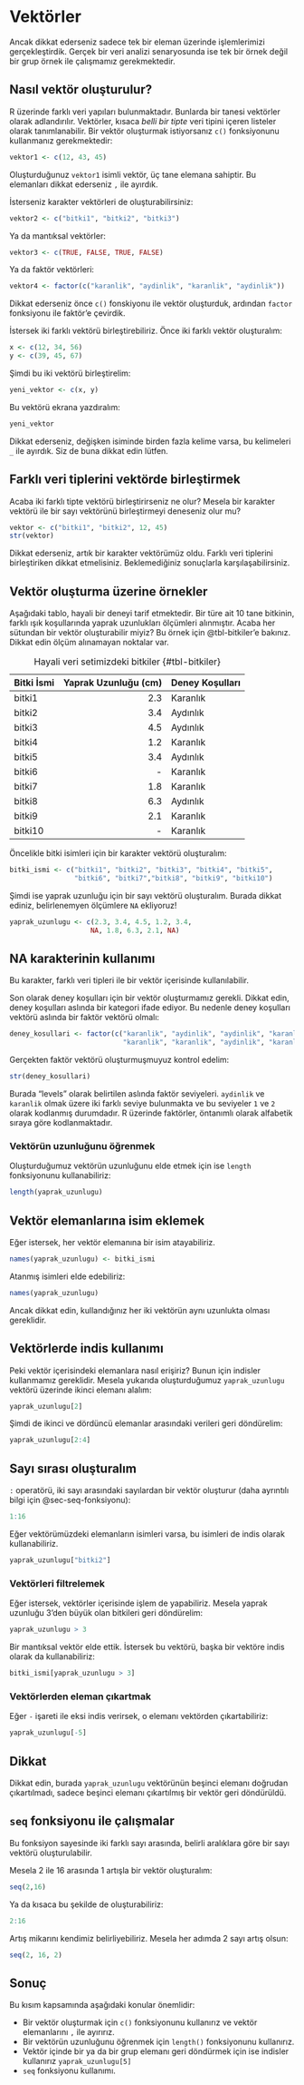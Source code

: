 # Vektörler {#sec-vektorler}

Ancak dikkat ederseniz sadece tek bir eleman üzerinde işlemlerimizi gerçekleştirdik. Gerçek bir veri analizi senaryosunda ise tek bir örnek değil bir grup örnek ile çalışmamız gerekmektedir.

## Nasıl vektör oluşturulur?

R üzerinde farklı veri yapıları bulunmaktadır. Bunlarda bir tanesi vektörler olarak adlandırılır. Vektörler, kısaca *belli bir tipte* veri tipini içeren listeler olarak tanımlanabilir. Bir vektör oluşturmak istiyorsanız `c()` fonksiyonunu kullanmanız gerekmektedir:

```r
vektor1 <- c(12, 43, 45)
```

Oluşturduğunuz `vektor1` isimli vektör, üç tane elemana sahiptir. Bu elemanları dikkat ederseniz `,` ile ayırdık.

İsterseniz karakter vektörleri de oluşturabilirsiniz:

```r
vektor2 <- c("bitki1", "bitki2", "bitki3")
```

Ya da mantıksal vektörler:

```r
vektor3 <- c(TRUE, FALSE, TRUE, FALSE)
```

Ya da faktör vektörleri:

```r
vektor4 <- factor(c("karanlik", "aydinlik", "karanlik", "aydinlik"))
```

Dikkat ederseniz önce `c()` fonskiyonu ile vektör oluşturduk, ardından `factor` fonksiyonu ile faktör'e çevirdik.

İstersek iki farklı vektörü birleştirebiliriz. Önce iki farklı vektör oluşturalım:

```r
x <- c(12, 34, 56)
y <- c(39, 45, 67)
```

Şimdi bu iki vektörü birleştirelim:

```r
yeni_vektor <- c(x, y)
```

Bu vektörü ekrana yazdıralım:

```r
yeni_vektor
```

Dikkat ederseniz, değişken isiminde birden fazla kelime varsa, bu kelimeleri `_` ile ayırdık. Siz de buna dikkat edin lütfen.

::: {.callout-caution}
## Farklı veri tiplerini vektörde birleştirmek

Acaba iki farklı tipte vektörü birleştirirseniz ne olur? Mesela bir karakter vektörü ile bir sayı vektörünü birleştirmeyi deneseniz olur mu?

```r
vektor <- c("bitki1", "bitki2", 12, 45)
str(vektor)
```

Dikkat ederseniz, artık bir karakter vektörümüz oldu. Farklı veri tiplerini birleştiriken dikkat etmelisiniz. Beklemediğiniz sonuçlarla karşılaşabilirsiniz.
::: 

## Vektör oluşturma üzerine örnekler

Aşağıdaki tablo, hayali bir deneyi tarif etmektedir. Bir türe ait 10 tane bitkinin, farklı ışık koşullarında yaprak uzunlukları ölçümleri alınmıştır. Acaba her sütundan bir vektör oluşturabilir miyiz? Bu örnek için @tbl-bitkiler'e bakınız. Dikkat edin ölçüm alınamayan noktalar var. 

| Bitki İsmi | Yaprak Uzunluğu (cm) | Deney Koşulları | 
|:-----------|---------------------:|:----------------|
| bitki1     | 2.3                  | Karanlık        |
| bitki2     | 3.4                  | Aydınlık        |
| bitki3     | 4.5                  | Aydınlık        |
| bitki4     | 1.2                  | Karanlık        |
| bitki5     | 3.4                  | Aydınlık        |
| bitki6     | -                    | Karanlık        |
| bitki7     | 1.8                  | Karanlık        |
| bitki8     | 6.3                  | Aydınlık        |
| bitki9     | 2.1                  | Karanlık        |
| bitki10    | -                    | Karanlık        |

: Hayali veri setimizdeki bitkiler {#tbl-bitkiler}

Öncelikle bitki isimleri için bir karakter vektörü oluşturalım:

```r
bitki_ismi <- c("bitki1", "bitki2", "bitki3", "bitki4", "bitki5", 
                "bitki6", "bitki7","bitki8", "bitki9", "bitki10")
```

Şimdi ise yaprak uzunluğu için bir sayı vektörü oluşturalım. Burada dikkat ediniz, belirlenemyen ölçümlere `NA` ekliyoruz!

```r
yaprak_uzunlugu <- c(2.3, 3.4, 4.5, 1.2, 3.4, 
                    NA, 1.8, 6.3, 2.1, NA)
```

:::{.callout-tip}
## NA karakterinin kullanımı

Bu karakter, farklı veri tipleri ile bir vektör içerisinde kullanılabilir.
:::

Son olarak deney koşulları için bir vektör oluşturmamız gerekli. Dikkat edin, deney koşulları aslında bir kategori ifade ediyor. Bu nedenle deney koşulları vektörü aslında bir faktör vektörü olmalı:

```r
deney_kosullari <- factor(c("karanlik", "aydinlik", "aydinlik", "karanlik", "aydinlik",
                            "karanlik", "karanlik", "aydinlik", "karanlik", "karanlik"))
```

Gerçekten faktör vektörü oluşturmuşmuyuz kontrol edelim:

```r
str(deney_kosullari)
```

Burada "levels" olarak belirtilen aslında faktör seviyeleri. `aydinlik` ve `karanlik` olmak üzere iki farklı seviye bulunmakta ve bu seviyeler `1` ve `2` olarak kodlanmış durumdadır. R üzerinde faktörler, öntanımlı olarak alfabetik sıraya göre kodlanmaktadır. 

### Vektörün uzunluğunu öğrenmek

Oluşturduğumuz vektörün uzunluğunu elde etmek için ise `length` fonksiyonunu kullanabiliriz:

```r
length(yaprak_uzunlugu)
```

## Vektör elemanlarına isim eklemek

Eğer istersek, her vektör elemanına bir isim atayabiliriz. 

```r
names(yaprak_uzunlugu) <- bitki_ismi
``` 

Atanmış isimleri elde edebiliriz:

```r
names(yaprak_uzunlugu)
```

Ancak dikkat edin, kullandığınız her iki vektörün aynı uzunlukta olması gereklidir.

## Vektörlerde indis kullanımı

Peki vektör içerisindeki elemanlara nasıl erişiriz? Bunun için indisler kullanmamız gereklidir. Mesela yukarıda oluşturduğumuz `yaprak_uzunlugu` vektörü üzerinde ikinci elemanı alalım:

```r
yaprak_uzunlugu[2]
```

Şimdi de ikinci ve dördüncü elemanlar arasındaki verileri geri döndürelim:

```r
yaprak_uzunlugu[2:4]
```

::: {.callout-note}
## Sayı sırası oluşturalım
`:` operatörü, iki sayı arasındaki sayılardan bir vektör oluşturur (daha ayrıntılı bilgi için @sec-seq-fonksiyonu):

```r
1:16
```
:::

Eğer vektörümüzdeki elemanların isimleri varsa, bu isimleri de indis olarak kullanabiliriz.

```r
yaprak_uzunlugu["bitki2"]
```

### Vektörleri filtrelemek

Eğer istersek, vektörler içerisinde işlem de yapabiliriz. Mesela yaprak uzunluğu 3'den büyük olan bitkileri geri döndürelim:

```r
yaprak_uzunlugu > 3
```

Bir mantıksal vektör elde ettik. İstersek bu vektörü, başka bir vektöre indis olarak da kullanabiliriz:

```r
bitki_ismi[yaprak_uzunlugu > 3]
```

### Vektörlerden eleman çıkartmak

Eğer `-` işareti ile eksi indis verirsek, o elemanı vektörden çıkartabiliriz:

```r
yaprak_uzunlugu[-5]
```

::: {.callout-warning}
## Dikkat
Dikkat edin, burada `yaprak_uzunlugu` vektörünün beşinci elemanı doğrudan çıkartılmadı, sadece beşinci elemanı çıkartılmış bir vektör geri döndürüldü.
:::

## `seq` fonksiyonu ile çalışmalar {#sec-seq-fonksiyonu} 

Bu fonksiyon sayesinde iki farklı sayı arasında, belirli aralıklara göre bir sayı vektörü oluşturulabilir.

Mesela 2 ile 16 arasında 1 artışla bir vektör oluşturalım:

```r
seq(2,16)
```

Ya da kısaca bu şekilde de oluşturabiliriz:

```r
2:16
```

Artış mikarını kendimiz belirliyebiliriz. Mesela her adımda 2 sayı artış olsun:

```r
seq(2, 16, 2)
```

## Sonuç

Bu kısım kapsamında aşağıdaki konular önemlidir:

+ Bir vektör oluşturmak için `c()` fonksiyonunu kullanırız ve vektör elemanlarını `,` ile ayırırız.
+ Bir vektörün uzunluğunu öğrenmek için `length()` fonksiyonunu kullanırız.
+ Vektör içinde bir ya da bir grup elemanı geri döndürmek için ise indisler kullanırız `yaprak_uzunlugu[5]`
+ `seq` fonksiyonu kullanımı.